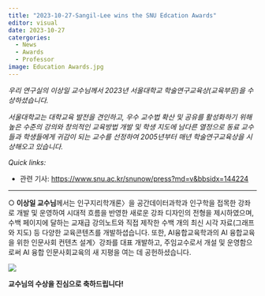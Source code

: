 ```yaml
---
title: "2023-10-27-Sangil-Lee wins the SNU Edcation Awards"
editor: visual
date: 2023-10-27
catergories:
  - News
  - Awards
  - Professor
image: Education Awards.jpg
---
```


*우리 연구실의 이상일 교수님께서 2023년 서울대학교 학술연구교육상(교육부문)을 수상하셨습니다.*

*서울대학교는 대학교육 발전을 견인하고, 우수 교수법 확산 및 공유를 활성화하기 위해 높은 수준의 강의와 창의적인 교육방법 개발 및 학생 지도에 남다른 열정으로 동료 교수들과 학생들에게 귀감이 되는 교수를 선정하여 2005년부터 매년 학술연구교육상을 시상해오고 있습니다.*

*Quick links:*

-   관련 기사: <https://www.snu.ac.kr/snunow/press?md=v&bbsidx=144224>

------------------------------------------------------------------------

○ **이상일 교수님**께서는 인구지리학개론〉을 공간데이터과학과 인구학을 접목한 강좌로 개발 및 운영하여 시대적 흐름을 반영한 새로운 강좌 디자인의 전형을 제시하였으며, 수백 페이지에 달하는 교재급 강의노트와 직접 제작한 수백 개의 최신 시각 자료(그래프와 지도) 등 다양한 교육콘텐츠를 개발하셥습니다. 또한, AI융합교육학과의 AI 융합교육을 위한 인문사회 컨텐츠 설계〉강좌를 대표 개발하고, 주임교수로서 개설 및 운영함으로써 AI 융합 인문사회교육의 새 지평을 여는 데 공헌하셨습니다.

![](Education Awards.jpg)

**교수님의 수상을 진심으로 축하드립니다!**
